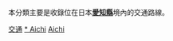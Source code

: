 {{Catnav|頁面分類|各種主題的頁面分類|按國家分類|各國交通|日本交通}}
{{Catnav|頁面分類|人类社会|交通|各國交通|日本交通}}

本分類主要是收錄位在日本'''[[愛知縣|愛知縣]]'''境內的交通路線。
{{日本行政區劃分類導航|交通}}
{{commons category|Transport in Aichi prefecture}}

[[Category:愛知縣|交通]]
[[Category:中部地方交通|* Aichi]]
[[Category:日本各都道府縣交通|Aichi]]